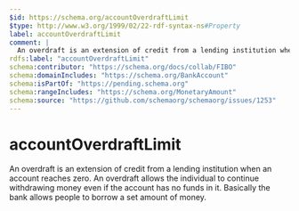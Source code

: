 ```yaml
---
$id: https://schema.org/accountOverdraftLimit
$type: http://www.w3.org/1999/02/22-rdf-syntax-ns#Property
label: accountOverdraftLimit
comment: |
  An overdraft is an extension of credit from a lending institution when an account reaches zero. An overdraft allows the individual to continue withdrawing money even if the account has no funds in it. Basically the bank allows people to borrow a set amount of money.
rdfs:label: "accountOverdraftLimit"
schema:contributor: "https://schema.org/docs/collab/FIBO"
schema:domainIncludes: "https://schema.org/BankAccount"
schema:isPartOf: "https://pending.schema.org"
schema:rangeIncludes: "https://schema.org/MonetaryAmount"
schema:source: "https://github.com/schemaorg/schemaorg/issues/1253"
---
```


# accountOverdraftLimit

An overdraft is an extension of credit from a lending institution when an account reaches zero. An overdraft allows the individual to continue withdrawing money even if the account has no funds in it. Basically the bank allows people to borrow a set amount of money.

